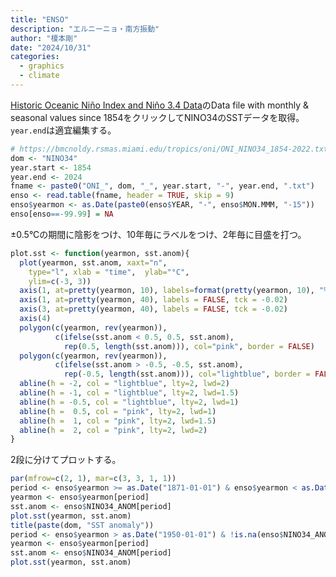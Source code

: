 ```yaml
---
title: "ENSO"
description: "エルニーニョ・南方振動"
author: "榎本剛"
date: "2024/10/31"
categories:
  - graphics
  - climate
---
```


[Historic Oceanic Niño Index and Niño 3.4 Data](https://bmcnoldy.rsmas.miami.edu/tropics/oni/)のData file with monthly & seasonal values since 1854をクリックしてNINO34のSSTデータを取得。
`year.end`は適宜編集する。

```r
# https://bmcnoldy.rsmas.miami.edu/tropics/oni/ONI_NINO34_1854-2022.txt
dom <- "NINO34"
year.start <- 1854
year.end <- 2024
fname <- paste0("ONI_", dom, "_", year.start, "-", year.end, ".txt")
enso <- read.table(fname, header = TRUE, skip = 9)
enso$yearmon <- as.Date(paste0(enso$YEAR, "-", enso$MON.MMM, "-15"))
enso[enso==-99.99] = NA
```

±0.5°Cの期間に陰影をつけ、10年毎にラベルをつけ、2年毎に目盛を打つ。

```r
plot.sst <- function(yearmon, sst.anom){
  plot(yearmon, sst.anom, xaxt="n",
    type="l", xlab = "time",  ylab="°C",
    ylim=c(-3, 3))
  axis(1, at=pretty(yearmon, 10), labels=format(pretty(yearmon, 10), "%Y"))
  axis(1, at=pretty(yearmon, 40), labels = FALSE, tck = -0.02)
  axis(3, at=pretty(yearmon, 40), labels = FALSE, tck = -0.02)
  axis(4)
  polygon(c(yearmon, rev(yearmon)),
          c(ifelse(sst.anom < 0.5, 0.5, sst.anom),
            rep(0.5, length(sst.anom))), col="pink", border = FALSE)
  polygon(c(yearmon, rev(yearmon)),
          c(ifelse(sst.anom > -0.5, -0.5, sst.anom),
            rep(-0.5, length(sst.anom))), col="lightblue", border = FALSE)
  abline(h = -2, col = "lightblue", lty=2, lwd=2)
  abline(h = -1, col = "lightblue", lty=2, lwd=1.5)
  abline(h = -0.5, col = "lightblue", lty=2, lwd=1)
  abline(h =  0.5, col = "pink", lty=2, lwd=1)
  abline(h =  1, col = "pink", lty=2, lwd=1.5)
  abline(h =  2, col = "pink", lty=2, lwd=2)
}
```

2段に分けてプロットする。

```r
par(mfrow=c(2, 1), mar=c(3, 3, 1, 1))
period <- enso$yearmon >= as.Date("1871-01-01") & enso$yearmon < as.Date("1950-01-01")
yearmon <- enso$yearmon[period]
sst.anom <- enso$NINO34_ANOM[period]
plot.sst(yearmon, sst.anom)
title(paste(dom, "SST anomaly"))
period <- enso$yearmon > as.Date("1950-01-01") & !is.na(enso$NINO34_ANOM)
yearmon <- enso$yearmon[period]
sst.anom <- enso$NINO34_ANOM[period]
plot.sst(yearmon, sst.anom)
```